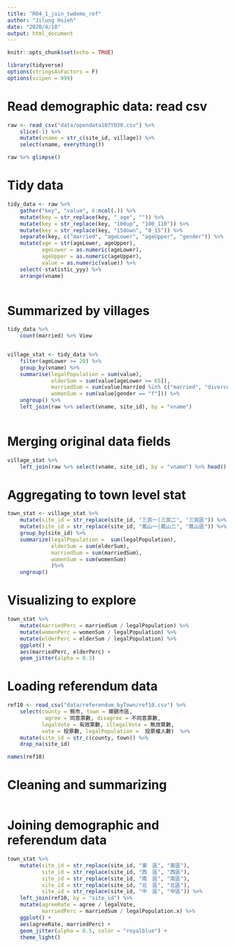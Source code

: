 ```yaml
---
title: "R04_1_join_twdemo_ref"
author: "Jilung Hsieh"
date: "2020/4/18"
output: html_document
---
```


```r
knitr::opts_chunk$set(echo = TRUE)
```

```r
library(tidyverse)
options(stringsAsFactors = F)
options(scipen = 999)
```

# Read demographic data: read csv
```r
raw <- read_csv("data/opendata107Y030.csv") %>%
    slice(-1) %>%
    mutate(vname = str_c(site_id, village)) %>%
    select(vname, everything())

raw %>% glimpse()
```

# Tidy data
```r
tidy_data <- raw %>%
    gather("key", "value", 6:ncol(.)) %>%
    mutate(key = str_replace(key, "_age", "")) %>%
    mutate(key = str_replace(key, "100up", "100_110")) %>%
    mutate(key = str_replace(key, "15down", "0_15")) %>%
    separate(key, c("married", "ageLower", "ageUpper", "gender")) %>%
    mutate(age = str(ageLower, ageUpper), 
           ageLower = as.numeric(ageLower),
           ageUpper = as.numeric(ageUpper),
           value = as.numeric(value)) %>%
    select(-statistic_yyy) %>%
    arrange(vname)
    
```

# Summarized by villages

```r
tidy_data %>%
    count(married) %>% View


village_stat <- tidy_data %>%
    filter(ageLower >= 20) %>%
    group_by(vname) %>%
    summarise(legalPopulation = sum(value),
              elderSum = sum(value[ageLower >= 65]),
              marriedSum = sum(value[married %in% c("married", "divorced", "widowed")]),
              womenSum = sum(value[gender == "f"])) %>%
    ungroup() %>%
    left_join(raw %>% select(vname, site_id), by = "vname")
    
```


# Merging original data fields

```r
village_stat %>%
    left_join(raw %>% select(vname, site_id), by = "vname") %>% head()
```



# Aggregating to town level stat

```r
town_stat <- village_stat %>%
    mutate(site_id = str_replace(site_id, "三民一|三民二", "三民區")) %>%
    mutate(site_id = str_replace(site_id, "鳳山一|鳳山二", "鳳山區")) %>%
    group_by(site_id) %>%
    summarize(legalPopulation =  sum(legalPopulation),
              elderSum = sum(elderSum),
              marriedSum = sum(marriedSum),
              womenSum = sum(womenSum)
              )%>%
    ungroup()
```


# Visualizing to explore
```r
town_stat %>%
    mutate(marriedPerc = marriedSum / legalPopulation) %>%
    mutate(womenPerc = womenSum / legalPopulation) %>%
    mutate(elderPerc = elderSum / legalPopulation) %>% 
    ggplot() +
    aes(marriedPerc, elderPerc) + 
    geom_jitter(alpha = 0.3)
```




# Loading referendum data

```r
ref10 <- read_csv("data/referendum_byTown/ref10.csv") %>%
    select(county = 縣市, town = 鄉鎮市區,
            agree = 同意票數, disagree = 不同意票數,
           legalVote = 有效票數, illegalVote = 無效票數, 
           vote = 投票數, legalPopulation =  投票權人數)  %>%
    mutate(site_id = str_c(county, town)) %>%
    drop_na(site_id)

names(ref10)
```


# Cleaning and summarizing
```r

```


# Joining demographic and referendum data
```r
town_stat %>%
    mutate(site_id = str_replace(site_id, "東　區", "東區"),
           site_id = str_replace(site_id, "西　區", "西區"),
           site_id = str_replace(site_id, "南　區", "南區"),
           site_id = str_replace(site_id, "北　區", "北區"),
           site_id = str_replace(site_id, "中　區", "中區")) %>%
    left_join(ref10, by = "site_id") %>%
    mutate(agreeRate = agree / legalVote,
           marriedPerc = marriedSum / legalPopulation.x) %>%
    ggplot() + 
    aes(agreeRate, marriedPerc) + 
    geom_jitter(alpha = 0.5, color = "royalblue") + 
    theme_light()
```




